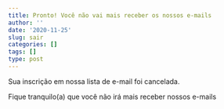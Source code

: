 ```yaml
---
title: Pronto! Você não vai mais receber os nossos e-mails
author: ''
date: '2020-11-25'
slug: sair
categories: []
tags: []
type: post
---
```


Sua inscrição em nossa lista de e-mail foi cancelada. 

Fique tranquilo(a) que você não irá mais receber nossos e-mails